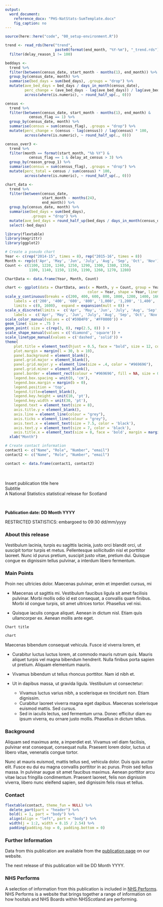 ```yaml
---
output: 
  word_document:
    reference_docx: "PHS-NatStats-SumTemplate.docx"
    fig_caption: no
---
```


```r
source(here::here("code", "00_setup-environment.R"))

trend <- read_rds(here("trend", 
                       paste0(format(end_month, "%Y-%m"), "_trend.rds"))) %>%
  filter(delay_reason_1 != 100)

beddays <- 
  trend %>%
  filter(between(census_date, start_month - months(1), end_month)) %>%
  group_by(census_date, month) %>%
  summarise(bed_days = sum(bed_days), .groups = "drop") %>%
  mutate(ave_bed_days = bed_days / days_in_month(census_date),
         perc_change = (ave_bed_days - lag(ave_bed_days)) / lag(ave_bed_days) * 100,
         across(where(is.numeric), ~ round_half_up(., 0)))

census <- 
  trend %>%
  filter(between(census_date, start_month - months(1), end_month) & 
           census_flag == 1) %>%
  group_by(census_date, month) %>%
  summarise(census = sum(census_flag), .groups = "drop") %>%
  mutate(perc_change = (census - lag(census)) / lag(census) * 100,
         across(where(is.numeric), ~ round_half_up(., 0)))

census_over3 <-
  trend %>% 
  filter(month == format(start_month, "%b %Y") & 
           census_flag == 1 & delay_at_census > 3) %>%
  group_by(reason_group_1) %>%
  summarise(census = sum(census_flag), .groups = "drop") %>%
  mutate(perc_total = census / sum(census) * 100,
         across(where(is.numeric), ~ round_half_up(., 0)))

chart_data <- 
  trend %>%
  filter(between(census_date,
                 start_month - months(24),
                 end_month)) %>%
  group_by(census_date, month) %>%
  summarise(bed_days = sum(bed_days),
            .groups = "drop") %>%
  mutate(ave_bed_days = round_half_up(bed_days / days_in_month(census_date), 0)) %>%
  select(-bed_days)
```


```r
library(flextable)
library(magrittr)
library(ggplot2)

# Create a pseudo chart
Year <- c(rep("2014-15", times = 8), rep("2015-16", times = 8))
Month <- rep(c('Apr', 'May', 'Jun', 'July', 'Aug', 'Sep', 'Oct', 'Nov'), times = 2)
Count <- c(1100, 1220, 1240, 1250, 1290, 1300, 1380, 1350, 
           1100, 1140, 1150, 1150, 1190, 1260, 1270, 1280)

ChartData <- data.frame(Year, Month, Count)

chart <- ggplot(data = ChartData, aes(x = Month, y = Count, group = Year, 
                                      color = Year, shape = Year, linetype = Year)) +
scale_y_continuous(breaks = c(200, 400, 600, 800, 1000, 1200, 1400, 1600), 
    labels = c('200', '400', '600', '800', '1,000', '1,200', '1,400', '1,600'),
    limits = c(0, 1600),  expand = expansion(mult = 0)) +
scale_x_discrete(limits =  c('Apr', 'May', 'Jun', 'July', 'Aug', 'Sep', 'Oct', 'Nov'),
    labels =  c('Apr', 'May', 'Jun', 'July', 'Aug', 'Sep', 'Oct', 'Nov'))  +
scale_color_manual(values = c('#59B4F0', '#FF0000')) +
geom_line( size = .75 ) + 
geom_point( size = c(rep(3, 8), rep(2.5, 8)) ) +
scale_shape_manual(values = c('diamond', 'square')) +
scale_linetype_manual(values = c('dashed', 'solid')) + 
theme(
    plot.title = element_text(hjust = 0.5, face = "bold", size = 12, colour = "#6C2383"),
    plot.margin = margin(l = 30, b = 10),
    panel.background = element_blank(),
    panel.grid.major = element_blank(), 
    panel.grid.major.y = element_line(size = .4, color = "#969696"), 
    panel.grid.minor = element_blank(),
    panel.border = element_rect(colour = "#969696", fill = NA, size = 0.75), 
    legend.box.spacing = unit(0, 'cm'),
    legend.box.margin = margin(b = 0),
    legend.position = 'top',
    legend.title=element_blank(),
    legend.key.height = unit(10, 'pt'),
    legend.key.width = unit(30, 'pt'),
    legend.text = element_text(size = 8),
    axis.title.y = element_blank(),
    axis.line = element_line(colour = "grey"),
    axis.ticks = element_line(colour = "grey"),
    axis.text.x = element_text(size = 7.5, color = 'black'), 
    axis.text.y = element_text(size = 7, color = 'black'),
    axis.title.x = element_text(size = 8, face = 'bold', margin = margin(t = 10))) +
  xlab("Month")

# Create contact information
contact1 <- c("Name", "Role", "Number", "email")
contact2 <- c("Name", "Role", "Number", "email")

contact <- data.frame(contact1, contact2)
```

<Div custom-style = "Publication Title"> <br> </Div>

<Div custom-style = "Publication Title"> <br> </Div>

<Div custom-style = "Publication Title">Insert publication title here</Div>
<Div custom-style = "Publication subtitle">Subtitle</Div>
<Div custom-style = "National stats">A National Statistics statistical release for Scotland</Div>

<br>

**Publication date: DD Month YYYY**

<Div custom-style = "RestrictedStats">RESTRICTED STATISTICS: embargoed to 09:30 dd/mm/yyyy</Div>

### About this release
Vestibulum lacinia, turpis eu sagittis lacinia, justo orci blandit orci, ut suscipit tortor turpis et metus. Pellentesque sollicitudin nisl et porttitor laoreet. Nunc id purus pretium, suscipit justo vitae, pretium dui. Quisque congue ex dignissim tellus pulvinar, a interdum libero fermentum.

### Main Points
Proin nec ultricies dolor. Maecenas pulvinar, enim et imperdiet cursus, mi

* Maecenas ut sagittis mi. Vestibulum faucibus ligula sit amet facilisis pulvinar. Morbi mollis odio id est consequat, a convallis quam finibus. Morbi id congue turpis, sit amet ultrices tortor. Phasellus vel nisi.

* Quisque iaculis congue aliquet. Aenean in dictum nisl. Etiam quis ullamcorper ex. Aenean mollis ante eget.

<Div custom-style = "Chart Title">`Chart title`</Div>
<Div custom-style = "Figure_Style">
```r
chart
```
</div>

Maecenas bibendum consequat vehicula. Fusce id viverra lorem, et

* Curabitur luctus luctus lorem, at commodo mauris rutrum quis. Mauris aliquet turpis vel magna bibendum hendrerit. Nulla finibus porta sapien ut pretium. Aliquam elementum mauris.

* Vivamus bibendum ut tellus rhoncus porttitor. Nam id nibh et.

* Ut in dapibus massa, ut gravida ligula. Vestibulum ut consectetur:

    + Vivamus luctus varius nibh, a scelerisque ex tincidunt non. Etiam dignissim.
    + Curabitur laoreet viverra magna eget dapibus. Maecenas scelerisque euismod mattis. Sed cursus.
    + Sed in iaculis lectus, sed fermentum urna. Donec efficitur diam eu ipsum viverra, eu ornare justo mollis. Phasellus in dictum tellus.

### Background
Aliquam sed maximus ante, a imperdiet est. Vivamus vel diam facilisis, pulvinar erat consequat, consequat nulla. Praesent lorem dolor, luctus ut libero vitae, venenatis congue tortor.

Nunc at mauris euismod, mattis tellus sed, vehicula dolor. Duis quis auctor elit. Fusce eu dui eu magna convallis porttitor in ac purus. Proin sed tellus massa. In pulvinar augue sit amet faucibus maximus. Aenean porttitor arcu vitae lacus fringilla condimentum. Praesent laoreet, felis non dignissim viverra, libero nunc eleifend sapien, sed dignissim felis risus et tellus.

### Contact

```r
flextable(contact, theme_fun = NULL) %>% 
  delete_part(part = "header") %>%
  bold(i = 1, part = "body") %>% 
  align(align = "left", part = "body") %>% 
  width(j = 1:2, width = 8.15 / 2.54) %>% 
  padding(padding.top = 0, padding.bottom = 0)
```

### Further Information
Data from this publication are available from the [publication page]() on our website.

The next release of this publication will be DD Month YYYY.

### NHS Performs
A selection of information from this publication is included in [NHS Performs](http://www.nhsperforms.scot/). NHS Performs is a website that brings together a range of information on how hositals and NHS Boards within NHSScotland are performing.
